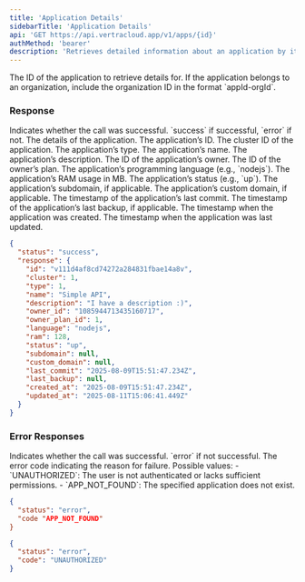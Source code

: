 ```yaml
---
title: 'Application Details'
sidebarTitle: 'Application Details'
api: 'GET https://api.vertracloud.app/v1/apps/{id}'
authMethod: 'bearer'
description: 'Retrieves detailed information about an application by its ID.'
---
```


<ParamField path="id" type="string" required>
  The ID of the application to retrieve details for. If the application belongs to an organization, include the organization ID in the format `appId-orgId`.
</ParamField>

### Response

<ResponseField name="status" type="string">
  Indicates whether the call was successful. `success` if successful, `error` if not.
</ResponseField>

<ResponseField name="response" type="object">
  The details of the application.

  <Expandable title="Toggle object">

  <ResponseField name="id" type="string">
    The application’s ID.
  </ResponseField>

  <ResponseField name="cluster" type="integer">
    The cluster ID of the application.
  </ResponseField>

  <ResponseField name="type" type="integer">
    The application’s type.
  </ResponseField>

  <ResponseField name="name" type="string">
    The application’s name.
  </ResponseField>

  <ResponseField name="description" type="string">
    The application’s description.
  </ResponseField>

  <ResponseField name="owner_id" type="string">
    The ID of the application’s owner.
  </ResponseField>

  <ResponseField name="owner_plan_id" type="integer">
    The ID of the owner’s plan.
  </ResponseField>

  <ResponseField name="language" type="string">
    The application’s programming language (e.g., `nodejs`).
  </ResponseField>

  <ResponseField name="ram" type="integer">
    The application’s RAM usage in MB.
  </ResponseField>

  <ResponseField name="status" type="string">
    The application’s status (e.g., `up`).
  </ResponseField>

  <ResponseField name="subdomain" type="string | null">
    The application’s subdomain, if applicable.
  </ResponseField>

  <ResponseField name="custom_domain" type="string | null">
    The application’s custom domain, if applicable.
  </ResponseField>

  <ResponseField name="last_commit" type="string" format="date-time">
    The timestamp of the application’s last commit.
  </ResponseField>

  <ResponseField name="last_backup" type="string | null" format="date-time">
    The timestamp of the application’s last backup, if applicable.
  </ResponseField>

  <ResponseField name="created_at" type="string" format="date-time">
    The timestamp when the application was created.
  </ResponseField>

  <ResponseField name="updated_at" type="string" format="date-time">
    The timestamp when the application was last updated.
  </ResponseField>

  </Expandable>
</ResponseField>

<ResponseExample>

```json Response
{
  "status": "success",
  "response": {
    "id": "v111d4af8cd74272a284831fbae14a8v",
    "cluster": 1,
    "type": 1,
    "name": "Simple API",
    "description": "I have a description :)",
    "owner_id": "1085944713435160717",
    "owner_plan_id": 1,
    "language": "nodejs",
    "ram": 128,
    "status": "up",
    "subdomain": null,
    "custom_domain": null,
    "last_commit": "2025-08-09T15:51:47.234Z",
    "last_backup": null,
    "created_at": "2025-08-09T15:51:47.234Z",
    "updated_at": "2025-08-11T15:06:41.449Z"
  }
}
```

</ResponseExample>

### Error Responses

<ResponseField name="status" type="string">
  Indicates whether the call was successful. `error` if not successful.
</ResponseField>

<ResponseField name="code" type="string">
  The error code indicating the reason for failure. Possible values:
  - `UNAUTHORIZED`: The user is not authenticated or lacks sufficient permissions.
  - `APP_NOT_FOUND`: The specified application does not exist.
</ResponseField>

<ResponseExample>

```json Error Response (404)
{
  "status": "error",
  "code "APP_NOT_FOUND"
}
```

```json Error Response (403)
{
  "status": "error",
  "code": "UNAUTHORIZED"
}
```

</ResponseExample>